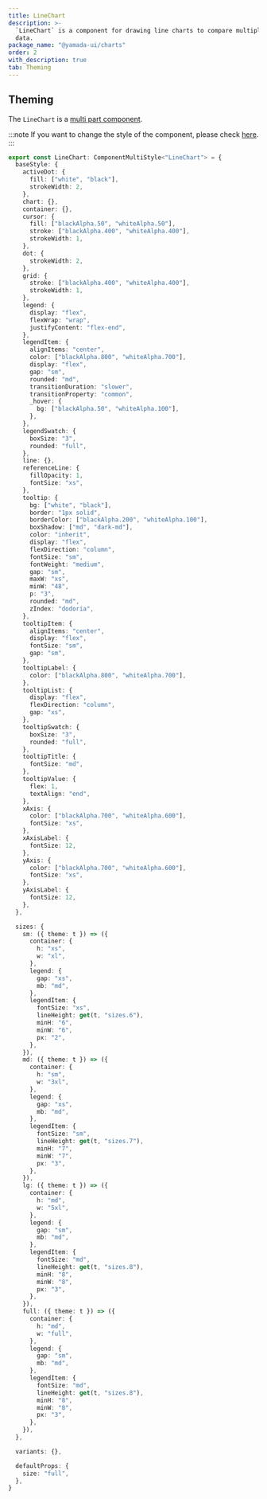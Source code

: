 ```yaml
---
title: LineChart
description: >-
  `LineChart` is a component for drawing line charts to compare multiple sets of
  data.
package_name: "@yamada-ui/charts"
order: 2
with_description: true
tab: Theming
---
```


## Theming

The `LineChart` is a [multi part component](/styled-system/theming/component-styles#multi-part-components).

:::note
If you want to change the style of the component, please check [here](/styled-system/theming/customize-theme#changing-the-style-of-components).
:::

```ts
export const LineChart: ComponentMultiStyle<"LineChart"> = {
  baseStyle: {
    activeDot: {
      fill: ["white", "black"],
      strokeWidth: 2,
    },
    chart: {},
    container: {},
    cursor: {
      fill: ["blackAlpha.50", "whiteAlpha.50"],
      stroke: ["blackAlpha.400", "whiteAlpha.400"],
      strokeWidth: 1,
    },
    dot: {
      strokeWidth: 2,
    },
    grid: {
      stroke: ["blackAlpha.400", "whiteAlpha.400"],
      strokeWidth: 1,
    },
    legend: {
      display: "flex",
      flexWrap: "wrap",
      justifyContent: "flex-end",
    },
    legendItem: {
      alignItems: "center",
      color: ["blackAlpha.800", "whiteAlpha.700"],
      display: "flex",
      gap: "sm",
      rounded: "md",
      transitionDuration: "slower",
      transitionProperty: "common",
      _hover: {
        bg: ["blackAlpha.50", "whiteAlpha.100"],
      },
    },
    legendSwatch: {
      boxSize: "3",
      rounded: "full",
    },
    line: {},
    referenceLine: {
      fillOpacity: 1,
      fontSize: "xs",
    },
    tooltip: {
      bg: ["white", "black"],
      border: "1px solid",
      borderColor: ["blackAlpha.200", "whiteAlpha.100"],
      boxShadow: ["md", "dark-md"],
      color: "inherit",
      display: "flex",
      flexDirection: "column",
      fontSize: "sm",
      fontWeight: "medium",
      gap: "sm",
      maxW: "xs",
      minW: "48",
      p: "3",
      rounded: "md",
      zIndex: "dodoria",
    },
    tooltipItem: {
      alignItems: "center",
      display: "flex",
      fontSize: "sm",
      gap: "sm",
    },
    tooltipLabel: {
      color: ["blackAlpha.800", "whiteAlpha.700"],
    },
    tooltipList: {
      display: "flex",
      flexDirection: "column",
      gap: "xs",
    },
    tooltipSwatch: {
      boxSize: "3",
      rounded: "full",
    },
    tooltipTitle: {
      fontSize: "md",
    },
    tooltipValue: {
      flex: 1,
      textAlign: "end",
    },
    xAxis: {
      color: ["blackAlpha.700", "whiteAlpha.600"],
      fontSize: "xs",
    },
    xAxisLabel: {
      fontSize: 12,
    },
    yAxis: {
      color: ["blackAlpha.700", "whiteAlpha.600"],
      fontSize: "xs",
    },
    yAxisLabel: {
      fontSize: 12,
    },
  },

  sizes: {
    sm: ({ theme: t }) => ({
      container: {
        h: "xs",
        w: "xl",
      },
      legend: {
        gap: "xs",
        mb: "md",
      },
      legendItem: {
        fontSize: "xs",
        lineHeight: get(t, "sizes.6"),
        minH: "6",
        minW: "6",
        px: "2",
      },
    }),
    md: ({ theme: t }) => ({
      container: {
        h: "sm",
        w: "3xl",
      },
      legend: {
        gap: "xs",
        mb: "md",
      },
      legendItem: {
        fontSize: "sm",
        lineHeight: get(t, "sizes.7"),
        minH: "7",
        minW: "7",
        px: "3",
      },
    }),
    lg: ({ theme: t }) => ({
      container: {
        h: "md",
        w: "5xl",
      },
      legend: {
        gap: "sm",
        mb: "md",
      },
      legendItem: {
        fontSize: "md",
        lineHeight: get(t, "sizes.8"),
        minH: "8",
        minW: "8",
        px: "3",
      },
    }),
    full: ({ theme: t }) => ({
      container: {
        h: "md",
        w: "full",
      },
      legend: {
        gap: "sm",
        mb: "md",
      },
      legendItem: {
        fontSize: "md",
        lineHeight: get(t, "sizes.8"),
        minH: "8",
        minW: "8",
        px: "3",
      },
    }),
  },

  variants: {},

  defaultProps: {
    size: "full",
  },
}
```

